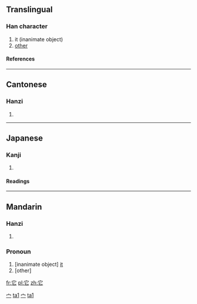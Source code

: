 {{zh-hanzi|{{zh-lookup|它}}}}
{{see|牠}}

==Translingual==
===Han character===
{{Han char|rn=40|rad=宀|as=02|sn=5|four=3071<sub>1</sub>|canj=十心 (JP)}}
# it (inanimate object)
# [[other]]
====References====
{{Han ref|kx=0281.140|dkj=07057|dj=0551.140|hdz=20910.030|uh=5B83|ud=23427|bh=A5A6|bd=42406}}
----
==Cantonese==
===Hanzi===
{{yue-hanzi|jyut=|y=ta1}}
# {{defn|Cantonese}}
----
==Japanese==
===Kanji===
{{ja-kanji|grade=|rs=宀02}}
# {{defn|Japanese}} 
====Readings====
{{ja-readings|on=[[た]] (ta), [[しゃ]] (sha)|kun=[[へび]] (hebi)}}

[[Category:zh-tw:Pronouns|宀]]
[[Category:zh-cn:Pronouns|ta1]]
[[Category:zh-tw:Beginning Mandarin|宀]]
[[Category:zh-cn:Beginning Mandarin|ta1]]
----
==Mandarin==
===Hanzi===
{{cmn-hanzi|pin=[[tā]] (ta1)|wg=t'a<sup>1</sup>}}
# {{defn|Mandarin}}

===Pronoun===

# [inanimate object] [[it]]
# [other]

[[fr:它]]
[[pl:它]]
[[zh:它]]